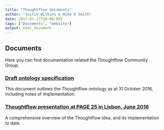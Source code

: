 ```yaml
---
title: "Thoughtflow documents"
author: "Justin Wilkins & Mike K Smith"
date: 2017-01-17T19:00:00Z
tags: ["Documents", "website"]
output: html_document
---
```

## Documents
Here you can find documentation related the Thoughtflow Community Group.

### [Draft ontology specification](/res/Capturing_Pharmacometrics_Workflow_Concepts_with_PROV-O_311016.pdf)
This document outlines the Thoughtflow ontology as at 31 October 2016, including notes of implementation. 

### [Thoughtflow presentation at PAGE 25 in Lisbon, June 2016](/res/DDMoRe_Thoughtflow_PAGE_final.pdf)
A comprehensive overview of the Thoughtflow idea, and its implementation to date.
